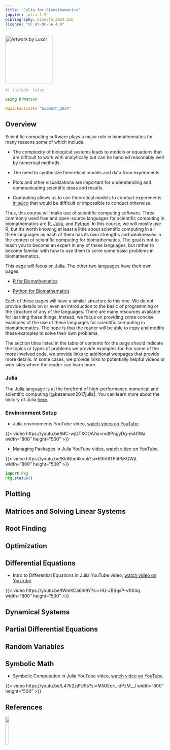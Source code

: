 ```yaml
---
title: "Julia for Biomathematics"
jupyter: julia-1.9
bibliography: biomath_2024.bib
license: "CC BY-NC-SA 4.0"
---
```


[![Artwork by Luxor](https://docs.juliahub.com/Luxor/HA9ps/2.13.0/assets/figures/juliaspinner.gif){fig-alt="A gif showing the logo for the Julia progrmmin language." width=150 fig-align="left"}](https://docs.juliahub.com/Luxor/HA9ps/2.13.0/tutorial/simple-animation/)

```julia
#| include: false 

using DrWatson

@quickactivate "biomath_2024"
```



## Overview

Scientific computing software plays a major role in biomathematics for many reasons some of which include:

* The complexity of biological systems leads to models or equations that are difficult to work with analytically but can be handled reasonably well by numerical methods. 

* The need to synthesize theoretical models and data from experiments.

* Plots and other visualizations are important for understanding and communicating scientific ideas and results.

* Computing allows us to use theoretical models to conduct experiments [*in silico*](https://en.wikipedia.org/wiki/In_silico) that would be difficult or impossible to conduct otherwise. 

Thus, this course will make use of scientific computing software. Three commonly used free and open-source languages for scientific computing in biomathematics are [R](https://www.r-project.org/), [Julia](https://julialang.org/), and [Python](https://www.python.org/). In this course, we will mostly use R, but it's worth knowing at least a little about scientific computing in all three languages as each of them has its own strengths and weaknesses in the context of scientific computing for biomathematics. The goal is not to teach you to  become an expert in any of these languages, but rather to become familiar with how to use them to solve some basic problems in biomathematics. 

This page will focus on Julia. The other two languages have their own pages:

* [R for Biomathematics](https://biomath2024.netlify.app/biomath_r)

* [Python for Biomathematics](https://biomath2024.netlify.app/biomath_python)

Each of these pages will have a similar structure to this one. We do not provide details on or even an introduction to the basic of programming or the structure of any of the languages. There are many resources available for learning these things. Instead, we focus on providing some concise examples of the use of these languages for scientific computing in biomathematics. The hope is that the reader will be able to copy and modify these examples to solve their own problems.


The section titles listed in the table of contents for the page should indicate the topics or types of problems we provide examples for. For some of the more involved code, we provide links to additional webpages that provide more details. In some cases, we provide links to potentially helpful videos or web sites where the reader can learn more.


### Julia

The [Julia language](https://julialang.org/) is at the forefront of high-performance numerical and scientific computing  [@bezanson2017julia]. You can learn more about the history of Julia [here](https://en.wikipedia.org/wiki/Julia_(programming_language)).

### Envinronment Setup


*  Julia environments YouTube video, [watch video on YouTube](https://youtu.be/MC-wjQTXOOA?si=mdtPngyDg-m4I1Wa).
  
{{< video https://youtu.be/MC-wjQTXOOA?si=mdtPngyDg-m4I1Wa width="800" height="500" >}}



*  Managing Packages in Julia YouTube video, [watch video on YouTube](https://youtu.be/KldNhe4kvuk?si=63h0lTFtiPkKQWjL).
  
{{< video https://youtu.be/KldNhe4kvuk?si=63h0lTFtiPkKQWjL width="800" height="500" >}}


```julia
import Pkg
Pkg.status()
```



## Plotting 



## Matrices and Solving Linear Systems




## Root Finding



## Optimization



## Differential Equations


*  Intro to Differential Equations in Julia YouTube video, [watch video on YouTube](https://youtu.be/lWmKCa6ih9Y?si=HU-JBSqsP-v1lX4q).
  
{{< video https://youtu.be/lWmKCa6ih9Y?si=HU-JBSqsP-v1lX4q width="800" height="500" >}}



## Dynamical Systems



## Partial Differential Equations



## Random Variables



## Symbolic Math

*  Symbolic Computation in Julia YouTube video, [watch video on YouTube](https://youtu.be/L47k2zjPU9s?si=MIiUEqrL-dPzM__l).
  
{{< video https://youtu.be/L47k2zjPU9s?si=MIiUEqrL-dPzM__l width="800" height="500" >}}




## References

::: {#refs}
:::


[![](http://mirrors.creativecommons.org/presskit/buttons/88x31/png/by-nc-sa.png?raw=1){fig-align="left" width=15%}](https://creativecommons.org/licenses/by-nc-sa/4.0/legalcode)
